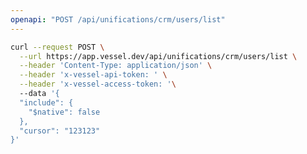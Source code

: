 ```yaml
---
openapi: "POST /api/unifications/crm/users/list"
---
```


<RequestExample>

```bash Request
curl --request POST \
  --url https://app.vessel.dev/api/unifications/crm/users/list \
  --header 'Content-Type: application/json' \
  --header 'x-vessel-api-token: ' \
  --header 'x-vessel-access-token: '\ 
  --data '{
  "include": {
    "$native": false
  },
  "cursor": "123123"
}'
```

</RequestExample>


      